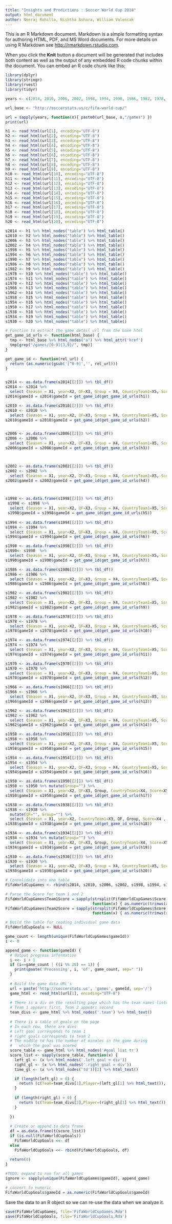 ```yaml
---
title: "Insights and Predictions : Soccer World Cup 2018"
output: html_document
author: Neeraj Rohilla, Nishtha Ashara, William Valencak
---
```


This is an R Markdown document. Markdown is a simple formatting syntax for authoring HTML, PDF, and MS Word documents. For more details on using R Markdown see <http://rmarkdown.rstudio.com>.

When you click the **Knit** button a document will be generated that includes both content as well as the output of any embedded R code chunks within the document. You can embed an R code chunk like this:

```r
library(dplyr)
library(stringr)
library(rvest)
library(tidyr)

years <- c(2014, 2010, 2006, 2002, 1998, 1994, 1990, 1986, 1982, 1978, 1974, 1970, 1966, 1962, 1958, 1954, 1950, 1938, 1934, 1930)

url_base <- "http://soccerstats.us/c/fifa-world-cup/"

url = sapply(years, function(x){ paste0(url_base, x,"/games") })
print(url)

h1 <- read_html(url[1], encoding="UTF-8")
h2 <- read_html(url[2], encoding="UTF-8")
h3 <- read_html(url[3], encoding="UTF-8")
h4 <- read_html(url[4], encoding="UTF-8")
h5 <- read_html(url[5], encoding="UTF-8")
h6 <- read_html(url[6], encoding="UTF-8")
h7 <- read_html(url[7], encoding="UTF-8")
h8 <- read_html(url[8], encoding="UTF-8")
h9 <- read_html(url[9], encoding="UTF-8")
h10 <- read_html(url[10], encoding="UTF-8")
h11 <- read_html(url[11], encoding="UTF-8")
h12 <- read_html(url[12], encoding="UTF-8")
h13 <- read_html(url[13], encoding="UTF-8")
h14 <- read_html(url[14], encoding="UTF-8")
h15 <- read_html(url[15], encoding="UTF-8")
h16 <- read_html(url[16], encoding="UTF-8")
h17 <- read_html(url[17], encoding="UTF-8")
h18 <- read_html(url[18], encoding="UTF-8")
h19 <- read_html(url[19], encoding="UTF-8")
h20 <- read_html(url[20], encoding="UTF-8")

s2014 <- h1 %>% html_nodes("table") %>% html_table() 
s2010 <- h2 %>% html_nodes("table") %>% html_table() 
s2006 <- h3 %>% html_nodes("table") %>% html_table() 
s2002 <- h4 %>% html_nodes("table") %>% html_table() 
s1998 <- h5 %>% html_nodes("table") %>% html_table() 
s1994 <- h6 %>% html_nodes("table") %>% html_table() 
s1990 <- h7 %>% html_nodes("table") %>% html_table() 
s1986 <- h8 %>% html_nodes("table") %>% html_table() 
s1982 <- h9 %>% html_nodes("table") %>% html_table() 
s1978 <- h10 %>% html_nodes("table") %>% html_table() 
s1974 <- h11 %>% html_nodes("table") %>% html_table() 
s1970 <- h12 %>% html_nodes("table") %>% html_table() 
s1966 <- h13 %>% html_nodes("table") %>% html_table() 
s1962 <- h14 %>% html_nodes("table") %>% html_table() 
s1958 <- h15 %>% html_nodes("table") %>% html_table() 
s1954 <- h16 %>% html_nodes("table") %>% html_table() 
s1950 <- h17 %>% html_nodes("table") %>% html_table() 
s1938 <- h18 %>% html_nodes("table") %>% html_table() 
s1934 <- h19 %>% html_nodes("table") %>% html_table() 
s1930 <- h20 %>% html_nodes("table") %>% html_table() 

# Function to extract the game detail url from the base html
get_game_id_urls <- function(html_base) {
  tmp <- html_base %>% html_nodes("a") %>% html_attr('href')
  tmp[grep("/games/[0-9]{3,9}/", tmp)]
}

get_game_id <- function(rel_url) {
  return (as.numeric(gsub('[^0-9]','', rel_url)))
}


s2014 <- as.data.frame(s2014[[2]]) %>% tbl_df() 
s2014 <- s2014 %>% 
  select (Season = X1, year=X2, QF=X3, Group = X4, CountryTeam1=X5, Score=X6 , CountryTeam2=X7, Location=X8, Refree = X9 , Attendence = X10)
s2014$gameId = s2014$gameId = get_game_id(get_game_id_urls(h1))

s2010 <- as.data.frame(s2010[[2]]) %>% tbl_df()
s2010 <- s2010 %>% 
  select (Season = X1, year=X2, QF=X3, Group = X4, CountryTeam1=X5, Score=X6 , CountryTeam2=X7, Location=X8, Refree = X9 , Attendence = X10)
s2010$gameId = s2010$gameId = get_game_id(get_game_id_urls(h2))


s2006 <- as.data.frame(s2006[[2]]) %>% tbl_df()
s2006 <- s2006 %>% 
  select (Season = X1, year=X2, QF=X3, Group = X4, CountryTeam1=X5, Score=X6 , CountryTeam2=X7, Location=X8, Refree = X9 , Attendence = X10)
s2006$gameId = s2006$gameId = get_game_id(get_game_id_urls(h3))



s2002 <- as.data.frame(s2002[[2]]) %>% tbl_df()
s2002 <- s2002 %>% 
  select (Season = X1, year=X2, QF=X3, Group = X4, CountryTeam1=X5, Score=X6 , CountryTeam2=X7, Location=X8, Refree = X9 , Attendence = X10)
s2002$gameId = s2002$gameId = get_game_id(get_game_id_urls(h4))



s1998 <- as.data.frame(s1998[[2]]) %>% tbl_df()
 s1998 <- s1998 %>% 
  select (Season = X1, year=X2, QF=X3, Group = X4, CountryTeam1=X5, Score=X6 , CountryTeam2=X7, Location=X8, Refree = X9 , Attendence = X10)
 s1998$gameId = s1998$gameId = get_game_id(get_game_id_urls(h5))
 
s1994 <- as.data.frame(s1994[[2]]) %>% tbl_df()
s1994 <- s1994 %>% 
  select (Season = X1, year=X2, QF=X3, Group = X4, CountryTeam1=X5, Score=X6 , CountryTeam2=X7, Location=X8, Refree = X9 , Attendence = X10)
s1994$gameId = s1994$gameId = get_game_id(get_game_id_urls(h6))

s1990 <- as.data.frame(s1990[[2]]) %>% tbl_df()
s1990<- s1990  %>% 
  select (Season = X1, year=X2, QF=X3, Group = X4, CountryTeam1=X5, Score=X6 , CountryTeam2=X7, Location=X8, Refree = X9 , Attendence = X10)
s1990$gameId = s1990$gameId = get_game_id(get_game_id_urls(h7))

s1986 <- as.data.frame(s1986[[2]]) %>% tbl_df()
s1986 <- s1986 %>% 
  select (Season = X1, year=X2, QF=X3, Group = X4, CountryTeam1=X5, Score=X6 , CountryTeam2=X7, Location=X8, Refree = X9 , Attendence = X10)
s1986$gameId = s1986$gameId = get_game_id(get_game_id_urls(h8))

s1982 <- as.data.frame(s1982[[2]]) %>% tbl_df()
s1982 <- s1982 %>% 
  select (Season = X1, year=X2, QF=X3, Group = X4, CountryTeam1=X5, Score=X6 , CountryTeam2=X7, Location=X8, Refree = X9 , Attendence = X10)
s1982$gameId = s1982$gameId = get_game_id(get_game_id_urls(h9))

s1978 <- as.data.frame(s1978[[2]]) %>% tbl_df()
s1978 <- s1978 %>% 
  select (Season = X1, year=X2, QF=X3, Group = X4, CountryTeam1=X5, Score=X6 , CountryTeam2=X7, Location=X8, Refree = X9 , Attendence = X10)
s1978$gameId = s1978$gameId = get_game_id(get_game_id_urls(h10))

s1974 <- as.data.frame(s1974[[2]]) %>% tbl_df()
s1974 <- s1974 %>% 
  select (Season = X1, year=X2, QF=X3, Group = X4, CountryTeam1=X5, Score=X6 , CountryTeam2=X7, Location=X8, Refree = X9 , Attendence = X10)
s1974$gameId = s1974$gameId = get_game_id(get_game_id_urls(h11))

s1970 <- as.data.frame(s1970[[2]]) %>% tbl_df()
s1970 <- s1970 %>% 
  select (Season = X1, year=X2, QF=X3, Group = X4, CountryTeam1=X5, Score=X6 , CountryTeam2=X7, Location=X8, Refree = X9 , Attendence = X10)
s1970$gameId = s1970$gameId = get_game_id(get_game_id_urls(h12))

s1966 <- as.data.frame(s1966[[2]]) %>% tbl_df()
s1966 <- s1966 %>% 
  select (Season = X1, year=X2, QF=X3, Group = X4, CountryTeam1=X5, Score=X6 , CountryTeam2=X7, Location=X8, Refree = X9 , Attendence = X10)
s1966$gameId = s1966$gameId = get_game_id(get_game_id_urls(h13))

s1962 <- as.data.frame(s1962[[2]]) %>% tbl_df()
s1962 <- s1962 %>% 
  select (Season = X1, year=X2, QF=X3, Group = X4, CountryTeam1=X5, Score=X6 , CountryTeam2=X7, Location=X8, Refree = X9 , Attendence = X10)
s1962$gameId = s1962$gameId = get_game_id(get_game_id_urls(h14))

s1958 <- as.data.frame(s1958[[2]]) %>% tbl_df()
s1958 <- s1958 %>% 
  select (Season = X1, year=X2, QF=X3, Group = X4, CountryTeam1=X5, Score=X6 , CountryTeam2=X7, Location=X8, Refree = X9 , Attendence = X10)
s1958$gameId = s1958$gameId = get_game_id(get_game_id_urls(h15))

s1954 <- as.data.frame(s1954[[2]]) %>% tbl_df()
s1954 <- s1954 %>% 
  select (Season = X1, year=X2, QF=X3, Group = X4, CountryTeam1=X5, Score=X6 , CountryTeam2=X7, Location=X8, Refree = X9 , Attendence = X10)
s1954$gameId = s1954$gameId = get_game_id(get_game_id_urls(h16))

s1950 <- as.data.frame(s1950[[2]]) %>% tbl_df()
s1950 <- s1950 %>% mutate(Group="") %>%
  select (Season = X1, year=X2, QF=X3, Group, CountryTeam1=X4, Score=X5 , CountryTeam2=X6, Location=X7, Refree = X8 , Attendence = X9)
s1950$gameId = s1950$gameId = get_game_id(get_game_id_urls(h17))

s1938 <- as.data.frame(s1938[[2]]) %>% tbl_df()
s1938 <- s1938 %>%
  mutate(QF="", Group="") %>% 
  select (Season = X1, year=X2, CountryTeam1=X3, QF, Group, Score=X4 , CountryTeam2=X5, Location=X6, Refree = X7 , Attendence = X8) 
s1938$gameId = s1938$gameId = get_game_id(get_game_id_urls(h18))

s1934 <- as.data.frame(s1934[[2]]) %>% tbl_df()
s1934 <- s1934 %>% mutate(Group="") %>%
  select (Season = X1, year=X2, QF=X3, Group, CountryTeam1=X4, Score=X5 , CountryTeam2=X6, Location=X7, Refree = X8 , Attendence = X9)
s1934$gameId = s1934$gameId = get_game_id(get_game_id_urls(h19))

s1930 <- as.data.frame(s1930[[2]]) %>% tbl_df()
s1930 <- s1930 %>% 
  select (Season = X1, year=X2, QF=X3, Group = X4, CountryTeam1=X5, Score=X6 , CountryTeam2=X7, Location=X8, Refree = X9 , Attendence = X10)
s1930$gameId = s1930$gameId = get_game_id(get_game_id_urls(h20))

# Consolidate into one table
FifaWorldCupGames <- rbind(s2014, s2010, s2006, s2002, s1998, s1994, s1990, s1986, s1982, s1978, s1974, s1970, s1966, s1962, s1958, s1954, s1950, s1934, s1930)

# Parse the Score for team 1 and 2
FifaWorldCupGames$Team1Score = sapply(strsplit(FifaWorldCupGames$Score, '-'), 
                                      function(x) { as.numeric(trimws(x[[1]])) })
FifaWorldCupGames$Team2Score = sapply(strsplit(FifaWorldCupGames$Score, '-'), 
                                      function(x) { as.numeric(trimws(x[[2]])) })


```


```r
# Build the table for reading individual game data
FifaWorldCupGoals <- NULL

game_count <- length(unique(FifaWorldCupGames$gameId))
i <- 0

append_game <- function(gameId) {
  # Output progress information
  i <<- i + 1
  if (i==game_count | ((i %% 20) == 1)) {
    print(paste('Processing', i, 'of', game_count, sep=" "))
  }
  
  # Build the game data URL's
  url = paste('http://soccerstats.us', 'games', gameId, sep='/')
  game_html <- read_html(url[1], encoding="UTF-8")
  
  # There is a div on the resulting page which has the team names listed.  
  # Team 1 appears first, Team 2 appears second
  team_divs <- game_html %>% html_nodes('.team') %>% html_text()
  
  # There is a table of goals on the page
  # In each row, there are divs
  # Left goal corresponds to team 1
  # right goals corresponds to team 2
  # The middle td has the number of minutes in the game during 
  #   which the goal was scored
  score_table <- game_html %>% html_nodes('#goal_list tr')
  score_list <- sapply(score_table, function(x) {
    left_gl <- (x %>% html_nodes('.left_goal > div'))
    right_gl <- (x %>% html_nodes('.right_goal > div'))
    time_gl <- (x %>% html_nodes('td'))[2] %>% html_text()

    if (length(left_gl) > 0) {
      return (c(Team=team_divs[1],Player=(left_gl[1] %>% html_text()), time=time_gl, gameId=gameId))
    }
    
    if (length(right_gl) > 0) {
      return (c(Team=team_divs[2],Player=(right_gl[1] %>% html_text()), time=time_gl, gameId=gameId))
    }
    
  })
  
  # Create or append to data frame
  df = as.data.frame(t(score_list))
  if (is.null(FifaWorldCupGoals))
    FifaWorldCupGoals <<- df
  else
    FifaWorldCupGoals <<- rbind(FifaWorldCupGoals, df)
  
  return(0)
}

#TODO: expand to run for all games
ignore <- sapply(unique(FifaWorldCupGames$gameId), append_game)

# convert to numeric
FifaWorldCupGoals$gameId = as.numeric(FifaWorldCupGoals$gameId)

```



Save the data to an R object so we can re-use the data when we analyze it.
```r
save(FifaWorldCupGames, file='FifaWorldCupGames.Rda')
save(FifaWorldCupGoals, file='FifaWorldCupGoals.Rda')
```

